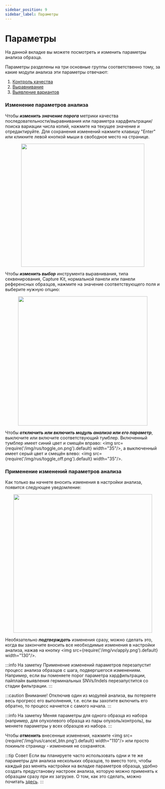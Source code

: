 ```yaml
---
sidebar_position: 9
sidebar_label: Параметры
---
```


# Параметры

На данной вкладке вы можете посмотреть и изменить параметры анализа образца.

Параметры разделены на три основные группы соответственно тому, за какие модули анализа эти параметры отвечают:

1. [Контроль качества](/settings/settings/quality_control_settings)
2. [Выравнивание](/settings/settings/alignment_settings)
3. [Выявление вариантов](/settings/settings/variant_discovery_settings)

### Изменение параметров анализа

Чтобы ***изменить значение порога*** метрики качества последовательности/выравнивания или
параметра хардфильтрации/поиска вариации числа копий, нажмите на текущее значение и отредактируйте.
Для сохранения изменений нажмите клавишу "Enter" или кликните левой кнопкой мыши в свободное место на странице.

<p align="center">
<img src={require('/img/rus/change_value_example.png').default} width="400"/>
</p>

Чтобы ***изменить выбор*** инструмента выравнивания, типа секвенирования, Capture Kit, нормальной панели
или панели референсных образцов, нажмите на значение соответствующего поля и выберите нужную опцию:

<p align="center">
<img src={require('/img/rus/change_alignment_tool.png').default} width="420"/>
</p>

Чтобы ***отключить или включить модуль анализа или его параметр***, выключите или включите соответствующий тумблер.
Включенный тумблер имеет синий цвет и смещён
вправо: <img src={require('/img/rus/toggle_on.png').default} width="35"/>, а
выключенный имеет серый цвет и смещён влево: <img src={require('/img/rus/toggle_off.png').default} width="35"/>.

### Применение изменений параметров анализа

Как только вы начнете вносить изменения в настройки анализа, появится следующее уведомление:

<p align="center">
<img src={require('/img/rus/apply_warning.png').default} width="450"/>
</p>

Необязательно ***подтверждать*** изменения сразу, можно сделать это, когда вы закончите вносить все необходимые
изменения в настройки анализа, нажав на кнопку <img src={require('/img/vv/apply.png').default} width="130"/>.

:::info На заметку
Применение изменений параметров перезапустит процесс анализа образцов с шага, подвергшегося изменениям.
Например, если вы поменяете порог параметра хардфильтрации, пайплайн выявления герминальных SNVs/Indels
перезапустится со стадии фильтрации.
:::

:::caution Внимание!
Отключив один из модулей анализа, вы потеряете весь прогресс его выполнения, т.е. если вы захотите
включить его обратно, то процесс начнется с самого начала.
:::

:::info На заметку
Меняя параметры для одного образца из набора (например, для опухолевого образца из пары опухоль/контроль),
вы меняете параметры у всех образцов из набора.
:::

Чтобы ***отменить*** внесенные изменения, нажмите <img src={require('/img/rus/cancel_btn.png').default} width="110"/>
или просто покиньте страницу - изменения не сохранятся.

:::tip Совет
Если вы планируете часто использовать одни и те же параметры для анализа нескольких образцов, то
вместо того, чтобы каждый раз менять настройки на вкладке параметров образца,
удобно создать предустановку настроек анализа, которую можно применять к образцам сразу при их загрузке.
О том, как это сделать, можно почитать [здесь](/settings/settings/settings).
:::

